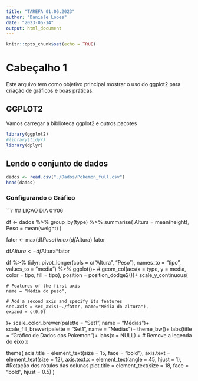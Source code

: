 ```yaml
---
title: "TAREFA 01.06.2023"
author: "Daniele Lopes"
date: "2023-06-14"
output: html_document
---
```


```r
knitr::opts_chunk$set(echo = TRUE)
```

# Cabeçalho 1

Este arquivo tem como objetivo principal mostrar o uso do ggplot2 para criação de gráficos e boas práticas.

## GGPLOT2

Vamos carregar a biblioteca ggplot2 e outros pacotes

```r
library(ggplot2)
#library(tidyr)
library(dplyr)
```

## Lendo o conjunto de dados

```r
dados <- read.csv("./Dados/Pokemon_full.csv")
head(dados)
```

### Configurando o Gráfico

```r
## LIÇAO DIA 01/06

df <- dados %>%
  group_by(type) %>% 
  summarise(
    Altura = mean(height),
    Peso = mean(weight)
  ) 

fator <- max(df$Peso)/max(df$Altura)
fator

df$Altura <- df$Altura*fator

df %>% 
  tidyr::pivot_longer(cols = c("Altura", "Peso"), names_to = "tipo", values_to = "media") %>% 
  ggplot()+
    #
    geom_col(aes(x = type, y = media, color = tipo, fill = tipo), position = position_dodge2())+
  scale_y_continuous(
    
    # Features of the first axis
    name = "Média do peso",
    
    # Add a second axis and specify its features
    sec.axis = sec_axis(~./fator, name="Média do altura"),
    expand = c(0,0)
  )+
  scale_color_brewer(palette = "Set1", name = "Médias")+
  scale_fill_brewer(palette = "Set1", name = "Médias")+
  theme_bw()+
  labs(title = "Gráfico de Dados dos Pokemon")+
  labs(x = NULL) +  # Remove a legenda do eixo x
  
  theme(
    axis.title = element_text(size = 15, face = "bold"),
    axis.text = element_text(size = 12),
    axis.text.x = element_text(angle = 45, hjust = 1),  #Rotação dos rótulos das colunas
    plot.title = element_text(size = 18, face = "bold", hjust = 0.5)
  )